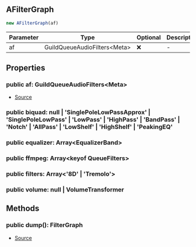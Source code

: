 ## AFilterGraph

```typescript
new AFilterGraph(af)
```
| Parameter | Type | Optional | Description |
| ----------- | ----------- | ----------- | ----------- |
| af | GuildQueueAudioFilters\<Meta> | ❌ | - |

## Properties
### public  af: GuildQueueAudioFilters\<Meta>
- [Source](https://github.com/Androz2091/discord-player/blob/699caa2/packages/discord-player/src/Structures/GuildQueue/GuildQueueAudioFilters.ts#L121)
### public  biquad: null \| 'SinglePoleLowPassApprox' \| 'SinglePoleLowPass' \| 'LowPass' \| 'HighPass' \| 'BandPass' \| 'Notch' \| 'AllPass' \| 'LowShelf' \| 'HighShelf' \| 'PeakingEQ'

### public  equalizer: Array\<EqualizerBand>

### public  ffmpeg: Array\<keyof QueueFilters>

### public  filters: Array\<'8D' \| 'Tremolo'>

### public  volume: null \| VolumeTransformer

## Methods
### public  dump(): FilterGraph
- [Source](https://github.com/Androz2091/discord-player/blob/699caa2/packages/discord-player/src/Structures/GuildQueue/GuildQueueAudioFilters.ts#L146)